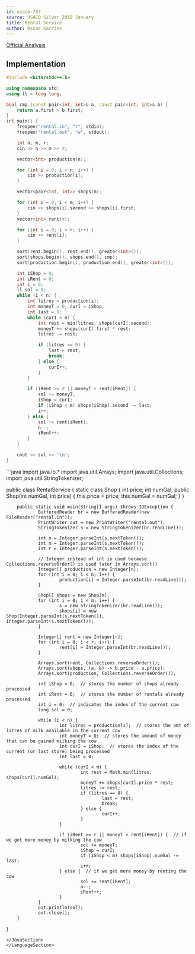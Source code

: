 ```yaml
---
id: usaco-787
source: USACO Silver 2018 January
title: Rental Service
author: Óscar Garries
---
```


[Official Analysis](http://www.usaco.org/current/data/sol_rental_silver_jan18.html)

<LanguageSection>
<CPPSection>

## Implementation
```cpp
#include <bits/stdc++.h>

using namespace std;
using ll = long long;

bool cmp (const pair<int, int>& a, const pair<int, int>& b) {
	return a.first > b.first;
}
int main() {
	freopen("rental.in", "r", stdin);
	freopen("rental.out", "w", stdout);

	int n, m, r;
	cin >> n >> m >> r;

	vector<int> production(n);

	for (int i = 0; i < n; i++) {
		cin >> production[i];
	}

	vector<pair<int, int>> shops(m);

	for (int i = 0; i < m; i++) {
		cin >> shops[i].second >> shops[i].first;
	}
	vector<int> rent(r);

	for (int i = 0; i < r; i++) {
		cin >> rent[i];
	}

	sort(rent.begin(), rent.end(), greater<int>());
	sort(shops.begin(), shops.end(), cmp);
	sort(production.begin(), production.end(), greater<int>());

	int iShop = 0;
	int iRent = 0;
	int i = 0;
	ll sol = 0;
	while (i < n) {
		int litres = production[i];
		int moneyT = 0, curI = iShop;
		int last = 0;
		while (curI < m) {
			int rest = min(litres, shops[curI].second);
			moneyT += shops[curI].first * rest;
			litres -= rest;

			if (litres == 0) {
				last = rest;
				break;
			} else {
				curI++;
			}
		}

		if (iRent >= r || moneyT > rent[iRent]) {
			sol += moneyT;
			iShop = curI;
			if (iShop < m) shops[iShop].second -= last;
			i++;
		} else {
			sol += rent[iRent];
			n--;
			iRent++;
		}
	}

	cout << sol << '\n';
}
```

</CPPSection>
<JavaSection>
```java
import java.io.*
import java.util.Arrays;
import java.util.Collections;
import java.util.StringTokenizer;

public class RentalService {
        static class Shop {
                int price;
                int numGal;
                public Shop(int numGal, int price) {
                        this.price = price;
                        this.numGal = numGal;
                }
        }

        public static void main(String[] args) throws IOException {
                BufferedReader br = new BufferedReader(new FileReader("rental.in"));
                PrintWriter out = new PrintWriter("rental.out");
                StringTokenizer s = new StringTokenizer(br.readLine());

                int n = Integer.parseInt(s.nextToken());
                int m = Integer.parseInt(s.nextToken());
                int r = Integer.parseInt(s.nextToken());

                // Integer instead of int is used because Collections.reverseOrder() is used later in Arrays.sort()
                Integer[] production = new Integer[n];
                for (int i = 0; i < n; i++) {
                        production[i] = Integer.parseInt(br.readLine());
                }

                Shop[] shops = new Shop[m];
                for (int i = 0; i < m; i++) {
                        s = new StringTokenizer(br.readLine());
                        shops[i] = new Shop(Integer.parseInt(s.nextToken()), Integer.parseInt(s.nextToken()));
                }

                Integer[] rent = new Integer[r];
                for (int i = 0; i < r; i++) {
                        rent[i] = Integer.parseInt(br.readLine());
                }

                Arrays.sort(rent, Collections.reverseOrder());
                Arrays.sort(shops, (a, b) -> b.price - a.price);
                Arrays.sort(production, Collections.reverseOrder());

                int iShop = 0;  // stores the number of shops already processed
                int iRent = 0;  // stores the number of rentals already processed
                int i = 0;  // indicates the index of the current cow
                long sol = 0;

                while (i < n) {
                        int litres = production[i];  // stores the amt of litres of milk available in the current cow
                        int moneyT = 0;  // stores the amount of money that can be gained milking the cow
                        int curI = iShop;  // stores the index of the current (or last store) being processed
                        int last = 0;

                        while (curI < m) {
                                int rest = Math.min(litres, shops[curI].numGal);
                                moneyT += shops[curI].price * rest;
                                litres -= rest;
                                if (litres == 0) {
                                        last = rest;
                                        break;
                                } else {
                                        curI++;
                                }
                        }

                        if (iRent >= r || moneyT > rent[iRent]) {  // if we get more money by milking the cow
                                sol += moneyT;
                                iShop = curI;
                                if (iShop < m) shops[iShop].numGal -= last;
                                i++;
                        } else {  // if we get more money by renting the cow
                                sol += rent[iRent];
                                n--;
                                iRent++;
                        }
                }
                out.println(sol);
                out.close();
        }
}


```
</JavaSection>
</LanguageSection>

